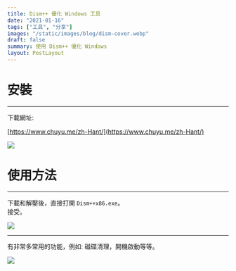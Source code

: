 ```yaml
---
title: Dism++ 優化 Windows 工具
date: "2021-01-16"
tags: ["工具", "分享"]
images: "/static/images/blog/dism-cover.webp"
draft: false
summary: 使用 Dism++ 優化 Windows
layout: PostLayout
---
```


# 安裝

---

下載網址:

[https://www.chuyu.me/zh-Hant/](https://www.chuyu.me/zh-Hant/)

![](/static/images/blog/dism-2.webp)

# 使用方法

---

下載和解壓後，直接打開 `Dism++x86.exe`。  
接受。

![](/static/images/blog/dism-3.webp)

---

有非常多常用的功能，例如: 磁碟清理，開機啟動等等。

![](/static/images/blog/dism-4.webp)
